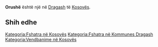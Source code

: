 {{Fshat në 
 | Emri                = Orushë
 | EmriAlt                = 
 | NAME_SHORT_FORM=      
 | NAME_GENERIC=      
 | NAME_SORT_NAME_RO=      ORUSHE
 | FULL_NAME_RO = Orushë
 | FULL_NAME_ND_RO=Orushe
 | SORT_NAME_RG=ORUSHE
 | FULL_NAME_RG=Orushë
 | FULL_NAME_ND_RG=Orushe
 | SRP_NAME_SHORT_FORM=      
 | SRP_NAME_GENERIC=      
 | SRP_NAME_SORT_NAME_RO=      
 | SRP_FULL_NAME_RO = 
 | SRP_FULL_NAME_ND_RO=
 | SRP_SORT_NAME_RG=
 | SRP_FULL_NAME_RG=
 | SRP_FULL_NAME_ND_RG=
 | Emri (Rasa dhanore) = 
 | Figura              = 
 | Shteti              = Kosovo
 | Komuna              = Dragash
 | Kodi postar         = 
 | Sipërfaqja          = 

 | Popullsia           = 

 | Regj. i popullsisë  = 
 | Dend. e popullsisë  = 
 | Faqja zyrtare       = 
 <!--- Koordinatat ----> 
 | Gjerësia            = 42.042222
 | Gjatësia            = 20.598889
 | Lartësia            = 
}}
'''Orushë''' është një [[]] në [[Dragash]] të [[Kosovës]].

<!-- == Gjeografia == -->
<!-- == Historia == -->
<!-- == Demografia == -->
== Shih edhe ==
{{Komuna Dragash}}
{{Kosovo-Administrata-Cung}}

[[Kategoria:Fshatra në Kosovës]]
[[Kategoria:Fshatra në Kommunes Dragash]]
[[Kategoria:Vendbanime në Kosovës]]